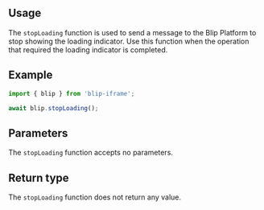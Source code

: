 

## Usage

The `stopLoading` function is used to send a message to the Blip Platform to stop showing the loading indicator.
Use this function when the operation that required the loading indicator is completed.

## Example

```ts
import { blip } from 'blip-iframe';

await blip.stopLoading();
```

## Parameters

The `stopLoading` function accepts no parameters.

## Return type

The `stopLoading` function does not return any value.
